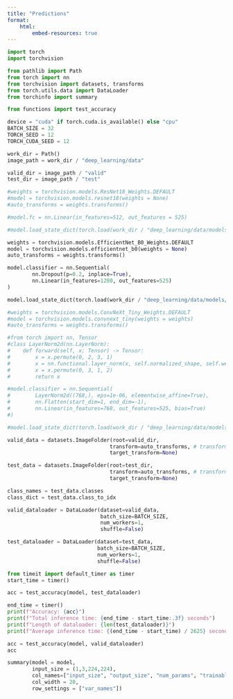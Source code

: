 ```yaml
---
title: "Predictions"
format: 
    html:
        embed-resources: true
---
```



```python
import torch
import torchvision

from pathlib import Path
from torch import nn
from torchvision import datasets, transforms
from torch.utils.data import DataLoader
from torchinfo import summary

from functions import test_accuracy

```

```python
device = "cuda" if torch.cuda.is_available() else "cpu"
BATCH_SIZE = 32
TORCH_SEED = 12
TORCH_CUDA_SEED = 12

work_dir = Path()
image_path = work_dir / "deep_learning/data"

valid_dir = image_path / "valid"
test_dir = image_path / "test"

```

```python
#weights = torchvision.models.ResNet18_Weights.DEFAULT
#model = torchvision.models.resnet18(weights = None)
#auto_transforms = weights.transforms()

#model.fc = nn.Linear(in_features=512, out_features = 525)

#model.load_state_dict(torch.load(work_dir / "deep_learning/data/models/intermediate_weights/ResNet18_pretrained/ResNet_epoch_9.pt", weights_only=True))

weights = torchvision.models.EfficientNet_B0_Weights.DEFAULT
model = torchvision.models.efficientnet_b0(weights = None)
auto_transforms = weights.transforms()

model.classifier = nn.Sequential(
        nn.Dropout(p=0.2, inplace=True),
        nn.Linear(in_features=1280, out_features=525)
)

model.load_state_dict(torch.load(work_dir / "deep_learning/data/models/intermediate_weights/EfficientNetB0_pretrained/EfficientNet_epoch_7.pt", weights_only=True))

#weights = torchvision.models.ConvNeXt_Tiny_Weights.DEFAULT
#model = torchvision.models.convnext_tiny(weights = weights)
#auto_transforms = weights.transforms()

#from torch import nn, Tensor
#class LayerNorm2d(nn.LayerNorm):
#    def forward(self, x: Tensor) -> Tensor:
#        x = x.permute(0, 2, 3, 1)
#        x = nn.functional.layer_norm(x, self.normalized_shape, self.weight, self.bias, self.eps)
#        x = x.permute(0, 3, 1, 2)
#        return x

#model.classifier = nn.Sequential(
#        LayerNorm2d((768,), eps=1e-06, elementwise_affine=True),
#        nn.Flatten(start_dim=1, end_dim=-1),
#        nn.Linear(in_features=768, out_features=525, bias=True)
#)

#model.load_state_dict(torch.load(work_dir / "deep_learning/data/models/intermediate_weights/ConvNeXt_Tiny_pretrained/ConvNeXt_epoch_9.pt", weights_only=True))

```

```python

valid_data = datasets.ImageFolder(root=valid_dir, 
                                 transform=auto_transforms, # transform for the data
                                 target_transform=None)

test_data = datasets.ImageFolder(root=test_dir, 
                                 transform=auto_transforms, # transform for the data
                                 target_transform=None)

class_names = test_data.classes
class_dict = test_data.class_to_idx

valid_dataloader = DataLoader(dataset=valid_data, 
                              batch_size=BATCH_SIZE, 
                              num_workers=1, 
                              shuffle=False)

test_dataloader = DataLoader(dataset=test_data, 
                             batch_size=BATCH_SIZE, 
                             num_workers=1, 
                             shuffle=False)

```

```python

from timeit import default_timer as timer
start_time = timer()

acc = test_accuracy(model, test_dataloader)

end_time = timer()
print(f"Accuracy: {acc}")
print(f"Total inference time: {end_time - start_time:.3f} seconds")
print(f"Length of dataloader: {len(test_dataloader)}")
print(f"Average inference time: {(end_time - start_time) / 2625} seconds")

```

```python
acc = test_accuracy(model, valid_dataloader)
acc
```

```python
summary(model = model,
        input_size = (1,3,224,224),
        col_names=["input_size", "output_size", "num_params", "trainable"],
        col_width = 20,
        row_settings = ["var_names"])
```
